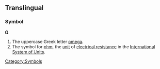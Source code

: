 ==Translingual==
===Symbol===
'''Ω'''

#The uppercase Greek letter [[omega]].
#The symbol for [[ohm]], the [[unit]] of [[electrical resistance]] in the [[International System of Units]].


[[Category:Symbols]]